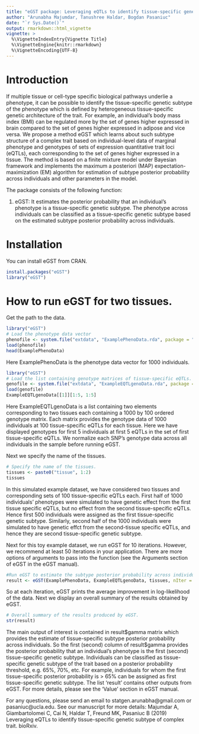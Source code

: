 ```yaml
---
title: "eGST package: Leveraging eQTLs to identify tissue-specific genetic subtype of complex trait"
author: "Arunabha Majumdar, Tanushree Haldar, Bogdan Pasaniuc"
date: "`r Sys.Date()`"
output: rmarkdown::html_vignette
vignette: >
  %\VignetteIndexEntry{Vignette Title}
  %\VignetteEngine{knitr::rmarkdown}
  %\VignetteEncoding{UTF-8}
---
```


# Introduction
If multiple tissue or cell-type specific biological pathways underlie a phenotype, it can be possible to identify the tissue-specific genetic subtype of the phenotype which is defined by heterogeneous tissue-specific genetic architecture of the trait. For example, an individual's body mass index (BMI) can be regulated more by the set of genes higher expressed in brain compared to the set of genes higher expressed in adipose and vice versa. We propose a method eGST which learns about such subtype structure of a complex trait based on individual-level data of marginal phenotype and genotypes of sets of expression quantitative trait loci (eQTLs), each corresponding to the set of genes higher expressed in a tissue. The method is based on a finite mixture model under Bayesian framework and implements the maximum a posteriori (MAP) expectation-maximization (EM) algorithm for estimation of subtype posterior probability across individuals and other parameters in the model.

The package consists of the following function:

1. eGST: It estimates the posterior probability that an individual's phenotype is a tissue-specific genetic subtype. The phenotype across individuals can be classified as a tissue-specific genetic subtype based on the estimated subtype posterior probability across individuals.

# Installation

You can install eGST from CRAN.

```r
install.packages("eGST")
library("eGST")
```

# How to run eGST for two tissues.

Get the path to the data.

```r
library("eGST")
# Load the phenotype data vector
phenofile <- system.file("extdata", "ExamplePhenoData.rda", package = "eGST")
load(phenofile)
head(ExamplePhenoData)
```
Here ExamplePhenoData is the phenotype data vector for 1000 individuals. 

```r
library("eGST")
# Load the list containing genotype matrices of tissue-specific eQTLs. 
genofile <- system.file("extdata", "ExampleEQTLgenoData.rda", package = "eGST")
load(genofile)
ExampleEQTLgenoData[[1]][1:5, 1:5]
```

Here ExampleEQTLgenoData is a list containing two elements corresponding to two tissues each containing a 1000 by 100 ordered genotype matrix. Each matrix provides the genotype data of 1000 individuals at 100 tissue-specific eQTLs for each tissue. Here we have displayed genotypes for first 5 individuals at first 5 eQTLs in the set of first tissue-specific eQTLs. We normalize each SNP's genotype data across all individuals in the sample before running eGST.  

Next we specify the name of the tissues.
```r
# Specify the name of the tissues.
tissues <- paste0("tissue", 1:2)
tissues
```

In this simulated example dataset, we have considered two tissues
and corresponding sets of 100 tissue-specific eQTLs each.
First half of 1000 individuals' phenotypes were simulated
to have genetic effect from the first tissue
specific eQTLs, but no effect from the second
tissue-specific eQTLs. Hence first 500 individuals
were assigned as the first tissue-specific genetic
subtype. Similarly, second half of the 1000 individuals
were simulated to have genetic effct from the second-tissue
specific eQTLs, and hence they are second tissue-specific genetic subtype.

Next for this toy example dataset, we run eGST for 10 iterations. However, we recommend at least 50 iterations in your application. There are more options of arguments to pass into the function (see the Arguments section of eGST in the eGST manual). 

```r
#Run eGST to estimate the subtype posterior probability across individuals.
result <- eGST(ExamplePhenoData, ExampleEQTLgenoData, tissues, nIter = 10)
```
So at each iteration, eGST prints the average improvement in log-likelihood of the data. Next we display an overall summary of the results obtained by eGST.

```r
# Overall summary of the results produced by eGST.
str(result)
```

The main output of interest is contained in result\$gamma matrix which provides the
estimate of tissue-specific subtype posterior probability across individuals.
So the first (second) column of result\$gamma provides the posterior probability that an 
individual's phenotype is the first (second) tissue-specific genetic subtype.
Individuals can be classified as tissue-specific genetic subtype of the trait
based on a posterior probability threshold, e.g. 65\%, 70\%, etc. For example,
individuals for whom the first tissue-specific posterior
probability is > 65\% can be assigned as first tissue-specific
genetic subtype. The list 'result' contains other 
outputs from eGST. For more details, please see the 'Value' section in eGST manual.

For any questions, please send an email to statgen.arunabha@gmail.com or pasaniuc@ucla.edu. See our manuscript for more details: Majumdar A, Giambartolomei C, Cai N, Haldar T, Freund MK, Pasaniuc B (2019) Leveraging eQTLs to identify tissue-specific genetic subtype of complex trait. bioRxiv.
